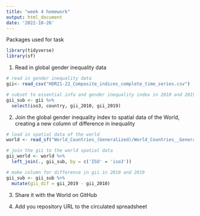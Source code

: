 ```yaml
---
title: "week 4 homework"
output: html_document
date: '2022-10-26'
---
```


Packages used for task

```r
library(tidyverse)
library(sf)
```
1. Read in global gender inequality data 

```r
# read in gender inequality data
gii<- read_csv("HDR21-22_Composite_indices_complete_time_series.csv")

# subset to essential info and gender inequality index in 2010 and 2019
gii_sub <- gii %>%
  select(iso3, country, gii_2010, gii_2019)
```

2. Join the global gender inequality index to spatial data of the World, creating a new column of difference in inequality

```r
# load in spatial data of the world
world <- read_sf("World_Countries_(Generalized)/World_Countries__Generalized_.shp")

# join the gii to the world spatial data
gii_world <- world %>%
  left_join(., gii_sub, by = c('ISO' = 'iso3'))

# make column for difference in gii in 2010 and 2019
gii_sub <- gii_sub %>%
  mutate(gii_dif = gii_2019 - gii_2010)
```

3. Share it with the World on GitHub

4. Add you repository URL to the circulated spreadsheet